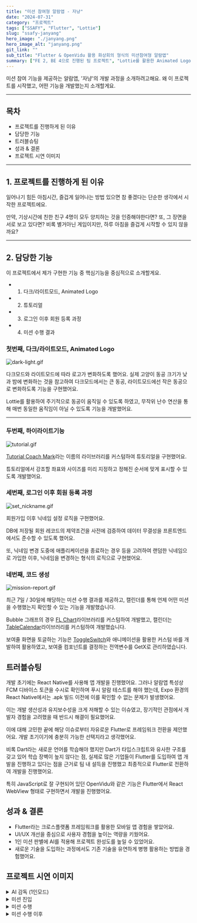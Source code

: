 ```yaml
---
title: "미션 참여형 알람앱 - 자냥"
date: "2024-07-31"
category: "프로젝트"
tags: ["SSAFY", "Flutter", "Lottie"]
slug: "ssafy-janyang"
hero_image: "./janyang.png"
hero_image_alt: "janyang.png"
git_link: ""
sub_title: "Flutter & OpenVidu 활용 화상회의 형식의 미션참여형 알람앱"
summary: ["FE 2, BE 4으로 진행된 팀 프로젝트", "Lottie를 활용한 Animated Logo 제작", "튜토리얼 기능 구현", "미션 참여 결과 제공 기능 구현", "다크모드 / 라이트모드 구현"]
---
```



미션 참여 기능을 제공하는 알람앱, '자냥'의 개발 과정을 소개하려고해요. 왜 이 프로젝트를 시작했고, 어떤 기능을 개발했는지 소개할게요.

<hr/>

## 목차

<ul>
  <li>프로젝트를 진행하게 된 이유</li>
  <li>담당한 기능</li>
  <li>트러블슈팅</li>
  <li>성과 & 결론</li>
  <li>프로젝트 시연 이미지</li>
</ul>

<hr/>

## 1. 프로젝트를 진행하게 된 이유

일어나기 힘든 아침시간, 즐겁게 일어나는 방법 있으면 참 좋겠다는 단순한 생각에서 시작한 프로젝트에요.

만약, 기상시간에 친한 친구 4명이 모두 양치하는 것을 인증해야한다면? 또, 그 장면을 서로 보고 있다면?
비록 별거아닌 게임이지만, 하루 아침을 즐겁게 시작할 수 있지 않을까요?

<hr/>

## 2. 담당한 기능

이 프로젝트에서 제가 구현한 기능 중 핵심기능을 중심적으로 소개할게요.

- 1. 다크/라이트모드, Animated Logo
- 2. 튜토리얼
- 3. 로그인 이후 회원 등록 과정
- 4. 미션 수행 결과

### 첫번째, 다크/라이트모드, Animated Logo

<img src={DarkLightMode} alt="dark-light.gif" className="mx-auto" />

다크모드와 라이트모드에 따라 로고가 변화하도록 했어요.
실제 고양이 동공 크기가 낮과 밤에 변화하는 것을 참고하여 다크모드에서는 큰 동공, 라이트모드에선 작은 동공으로 변화하도록 기능을 구현했어요.

Lottie를 활용하여 주기적으로 동공이 움직일 수 있도록 하였고, 무작위 난수 연산을 통해 매번 동일한 움직임이 아닐 수 있도록 기능을 개발했어요.

<hr/>

### 두번째, 하이라이트기능

<img src={Tutorial} alt="tutorial.gif" className="mx-auto"/>

[Tutorial Coach Mark](https://pub.dev/packages/tutorial_coach_mark)라는 이름의 라이브러리를 커스텀하여 튜토리얼을 구현했어요.

튜토리얼에서 강조할 좌표와 사이즈를 미리 지정하고 정해진 순서에 맞게 표시할 수 있도록 개발했어요.

### 세번째, 로그인 이후 회원 등록 과정

<img src={SetNickName} alt="set_nickname.gif" className="mx-auto"/>

회원가입 이후 닉네임 설정 로직을 구현했어요.

DB에 저장될 회원 레코드의 제약조건을 사전에 검증하여 데이터 무결성을 프론트엔드에서도 준수할 수 있도록 했어요.

또, 닉네임 변경 도중에 애플리케이션을 종료하는 경우 등을 고려하여
랜덤한 닉네임으로 가입한 이후, 닉네임을 변경하는 형식의 로직으로 구현했어요.

### 네번째, 코드 생성

<img src={MissionReport} alt="mission-report.gif" className="mx-auto"/>

최근 7일 / 30일에 해당하는 미션 수행 결과를 제공하고, 캘린더를 통해 언제 어떤 미션을 수행했는지 확인할 수 있는 기능을 개발했습니다.

Bubble 그래프의 경우 [FL Chart](https://pub.dev/packages/fl_chart)라이브러리를 커스텀하여 개발했고, 캘린더는 [TableCalendar](https://pub.dev/packages/table_calendar)라이브러리를 커스텀하여 개발했습니다.

보여줄 화면을 토글하는 기능은 [ToggleSwitch](https://pub.dev/packages/toggle_switch)와 애니메이션을 활용한 커스텀 바를 개발하여 활용하였고, 보여줄 컴포넌트를 결정하는 전역변수를 GetX로 관리하였습니다.


## 트러블슈팅

개발 초기에는 React Native를 사용해 앱 개발을 진행했어요.
그러나 알람앱 특성상 FCM 디바이스 토큰을 수시로 확인하며 푸시 알람 테스트를 해야 했는데,
Expo 환경의 React Native에서는 .apk 빌드 이전에 이를 확인할 수 없는 문제가 발생했어요.

이는 개발 생산성과 유지보수성을 크게 저해할 수 있는 이슈였고,
장기적인 관점에서 개발자 경험을 고려했을 때 반드시 해결이 필요했어요.

이에 대해 고민한 끝에
해당 이슈로부터 자유로운 Flutter로 프레임워크 전환을 제안했어요.
개발 초기이기에 충분히 가능한 선택지라고 생각했어요.

비록 Dart라는 새로운 언어를 학습해야 했지만
Dart가 타입스크립트와 유사한 구조를 갖고 있어 학습 장벽이 높지 않다는 점,
실제로 많은 기업들이 Flutter를 도입하여 앱 개발을 진행하고 있다는 점을 근거로
팀 내 설득을 진행했고 최종적으로 Flutter로 전환하여 개발을 진행했어요.

특히 JavaScript로 잘 구현되어 있던 OpenVidu와 같은 기능은
Flutter에서 React WebView 형태로 구현하면서 개발을 진행했어요.

## 성과 & 결론

- Flutter라는 크로스플랫폼 프레임워크를 활용한 모바일 앱 경험을 쌓았어요.
- UI/UX 개선을 중심으로 사용자 경험을 높이는 역량을 키웠어요.
- 1인 미션 판별에 AI를 적용해 프로젝트 완성도를 높일 수 있었어요.
- 새로운 기술을 도입하는 과정에서도 기존 기술을 유연하게 병행 활용하는 방법을 경험했어요.

## 프로젝트 시연 이미지

<details>
  <summary>AI 감독 (1인모드)</summary>
  <img src={Solo} alt="solo-mission.png"/>
  서비스의 미션 성공여부는 함께 미션을 수행한 인원들의 투표로 결정되는 방식이에요. 하지만 이와 같은 경우 혼자서 미션방을 만들거나, 혼자만 미션에 참여하면 무조건 실패한다는 치명적 오류가 발생해요.

  이와 같은 경우 ChatGPT를 활용하여 미션 성공여부를 판별할 수 있도록 했어요.
</details>

<details>
  <summary>미션 진입</summary>
  <img src={EnterMission} alt="enter_mission.png"/>
  미션 시간이 5분 전부터 미션방에 입장 가능해요. 입장한 이후엔 참여 인원들이 지정한 미션 중 하나를 선택해서 입장해야해요.
</details>

<details>
  <summary>미션 수행</summary>
  <img src={Mission} alt="mission.png"/>
  미션을 수행하고 팀원들끼리 투표를 통해 성공여부를 판별해요.
  얼굴을 노출하는것이 부담스러우면 필터링 기능을 활용할 수 있어요.

  이 부분은 React의 웹뷰를 활용하여 개발했어요.
</details>

<details>
  <summary>미션 수행 이후</summary>
  <img src={AfterMission} alt="after_mission.png"/>
  미션을 완료하고 퇴장하게되면 기존에 내가 추가한 미션을 수정할 수 있어요.
</details>

